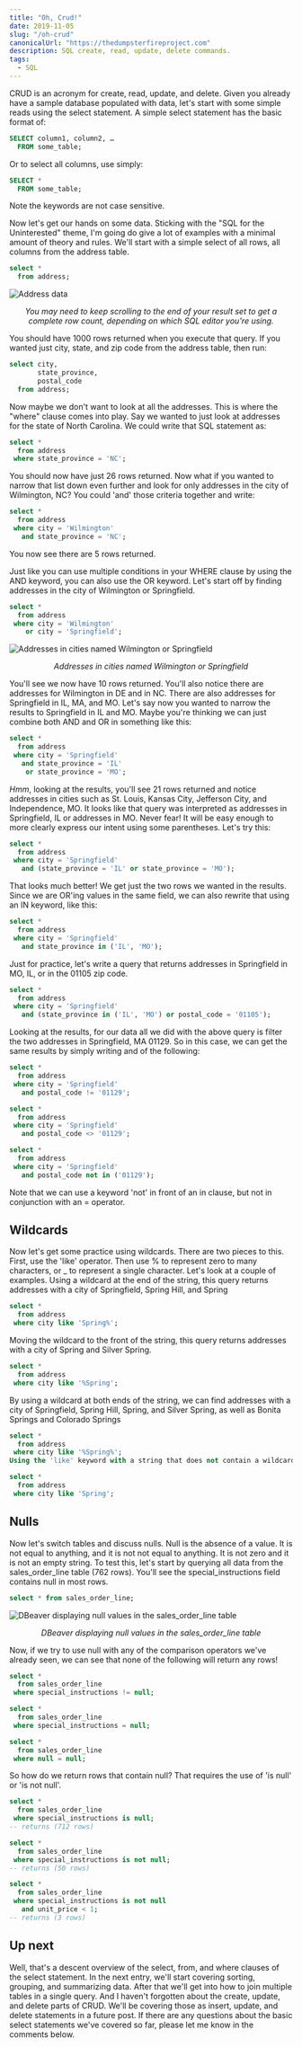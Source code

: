 ```yaml
---
title: "Oh, Crud!"
date: 2019-11-05
slug: "/oh-crud"
canonicalUrl: "https://thedumpsterfireproject.com"
description: SQL create, read, update, delete commands.
tags:
  - SQL
---
```


CRUD is an acronym for create, read, update, and delete.  Given you already have a sample database populated with data,
let's start with some simple reads using the select statement.  A simple select statement has the basic format of:

```sql
SELECT column1, column2, …
  FROM some_table;
```

Or to select all columns, use simply:

```sql
SELECT *
  FROM some_table;
```

Note the keywords are not case sensitive.

Now let's get our hands on some data.  Sticking with the "SQL for the Uninterested" theme, I'm going do give a lot of examples with a minimal amount of theory and rules. We'll start with a simple select of all rows, all columns from the address table.

```sql
select *
  from address;
```

![Address data](./Screen-Shot-2019-11-04-at-8.32.29-PM.png)
<figcaption align="center">

*You may need to keep scrolling to the end of your result set to get a complete row count, depending on which SQL editor you're using.*

</figcaption>

You should have 1000 rows returned when you execute that query.  If you wanted just city, state, and zip code from the address table, then run:

```sql
select city,
       state_province,
       postal_code
  from address;
```

Now maybe we don't want to look at all the addresses.  This is where the "where" clause comes into play.  Say we wanted to just look at addresses for the state of North Carolina.  We could write that SQL statement as:

```sql
select *
  from address
 where state_province = 'NC';
```

You should now have just 26 rows returned.  Now what if you wanted to narrow that list down even further and look for only addresses in the city of Wilmington, NC?  You could 'and' those criteria together and write:

```sql
select *
  from address
 where city = 'Wilmington'
   and state_province = 'NC';
```

You now see there are 5 rows returned.

Just like you can use multiple conditions in your WHERE clause by using the AND keyword, you can also use the OR keyword.  Let's start off by finding addresses in the city of Wilmington or Springfield.

```sql
select *
  from address
 where city = 'Wilmington'
    or city = 'Springfield';
```

![Addresses in cities named Wilmington or Springfield](./Screen-Shot-2019-11-04-at-8.35.35-PM.png)
<figcaption align="center">

*Addresses in cities named Wilmington or Springfield*

</figcaption>

You'll see we now have 10 rows returned.  You'll also notice there are addresses for Wilmington in DE and in NC.  There are also addresses for Springfield in IL, MA, and MO.  Let's say now you wanted to narrow the results to Springfield in IL and MO.  Maybe you're thinking we can just combine both AND and OR in something like this:

```sql
select *
  from address
 where city = 'Springfield'
   and state_province = 'IL'
    or state_province = 'MO';
```

*Hmm*, looking at the results, you'll see 21 rows returned and notice addresses in cities such as St. Louis, Kansas City, Jefferson City, and Independence, MO.  It looks like that query was interpreted as addresses in Springfield, IL or addresses in MO.  Never fear! It will be easy enough to more clearly express our intent using some parentheses.  Let's try this:

```sql
select *
  from address
 where city = 'Springfield'
   and (state_province = 'IL' or state_province = 'MO');
```

That looks much better! We get just the two rows we wanted in the results.  Since we are OR'ing values in the same field, we can also rewrite that using an IN keyword, like this:

```sql
select *
  from address
 where city = 'Springfield'
   and state_province in ('IL', 'MO');
```

Just for practice, let's write a query that returns addresses in Springfield in MO, IL, or in the 01105 zip code.

```sql
select *
  from address
 where city = 'Springfield'
   and (state_province in ('IL', 'MO') or postal_code = '01105');
```

Looking at the results, for our data all we did with the above query is filter the two addresses in Springfield, MA  01129.  So in this case, we can get the same results by simply writing and of the following:

```sql
select *
  from address
 where city = 'Springfield'
   and postal_code != '01129';

select *
  from address
 where city = 'Springfield'
   and postal_code <> '01129';

select *
  from address
 where city = 'Springfield'
   and postal_code not in ('01129');
```

Note that we can use a keyword 'not' in front of an in clause, but not in conjunction with an = operator.

## Wildcards

Now let's get some practice using wildcards.  There are two pieces to this.  First, use the 'like' operator.  Then use % to represent zero to many characters, or _ to represent a single character.  Let's look at a couple of examples. Using a wildcard at the end of the string, this query returns addresses with a city of Springfield, Spring Hill, and Spring

```sql
select *
  from address
 where city like 'Spring%';
```

Moving the wildcard to the front of the string, this query returns addresses with a city of Spring and Silver Spring.

```sql
select *
  from address
 where city like '%Spring';
```

By using a wildcard at both ends of the string, we can find addresses with a city of Springfield, Spring Hill, Spring, and Silver Spring, as well as Bonita Springs and Colorado Springs

```sql
select *
  from address
 where city like '%Spring%';
Using the 'like' keyword with a string that does not contain a wildcard only returns exact matches.

select *
  from address
 where city like 'Spring';
```

## Nulls

Now let's switch tables and discuss nulls.  Null is the absence of a value.  It is not equal to anything, and it is not not equal
to anything.  It is not zero and it is not an empty string.  To test this, let's start by querying all data from the
sales_order_line table (762 rows).  You'll see the special_instructions field contains null in most rows.

```sql
select * from sales_order_line;
```

![DBeaver displaying null values in the sales_order_line table](./Screen-Shot-2019-11-04-at-9.11.36-PM.png)
<figcaption align="center">

*DBeaver displaying null values in the sales_order_line table*

</figcaption>

Now, if we try to use null with any of the comparison operators we've already seen, we can see that none of the following will
return any rows!

```sql
select *
  from sales_order_line
 where special_instructions != null;

select *
  from sales_order_line
 where special_instructions = null;

select *
  from sales_order_line
 where null = null;
```

So how do we return rows that contain null? That requires the use of 'is null' or 'is not null'.

```sql
select *
  from sales_order_line
 where special_instructions is null;
-- returns (712 rows)

select *
  from sales_order_line
 where special_instructions is not null;
-- returns (50 rows)

select *
  from sales_order_line
 where special_instructions is not null
   and unit_price < 1;
-- returns (3 rows)
```

## Up next

Well, that's a descent overview of the select, from, and where clauses of the select statement. In the next entry,
we'll start covering sorting, grouping, and summarizing data. After that we'll get into how to join multiple tables in
a single query. And I haven't forgotten about the create, update, and delete parts of CRUD. We'll be covering those as insert,
update, and delete statements in a future post. If there are any questions about the basic select statements we've covered so
far, please let me know in the comments below.